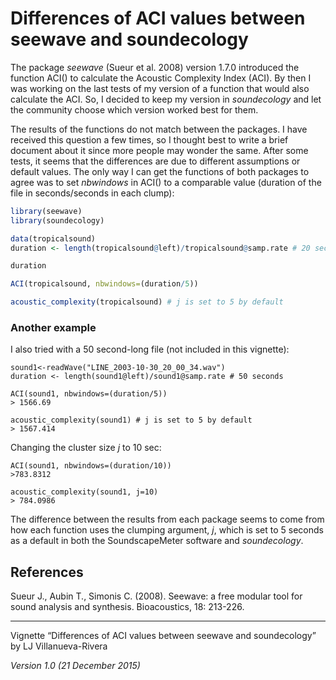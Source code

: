 <!--
%\VignetteEngine{knitr::knitr}
%\VignetteIndexEntry{Differences of ACI values between seewave and soundecology}
-->

# Differences of ACI values between seewave and soundecology #

The package *seewave* (Sueur et al. 2008) version 1.7.0 introduced the function ACI() to calculate the Acoustic Complexity Index (ACI). By then I was working on the last tests of my version of a function that would also calculate the ACI. So, I decided to keep my version in *soundecology* and let the community choose which version worked best for them. 

The results of the functions do not match between the packages. I have received this question a few times, so I thought best to write a brief document about it since more people may wonder the same. After some tests, it seems that the differences are due to different assumptions or default values. The only way I can get the functions of both packages to agree was to set *nbwindows* in ACI() to a comparable value (duration of the file in seconds/seconds in each clump):

```r
library(seewave)
library(soundecology)

data(tropicalsound)
duration <- length(tropicalsound@left)/tropicalsound@samp.rate # 20 seconds

duration

ACI(tropicalsound, nbwindows=(duration/5))

acoustic_complexity(tropicalsound) # j is set to 5 by default

```

### Another example ###
I also tried with a 50 second-long file (not included in this vignette):

```
sound1<-readWave("LINE_2003-10-30_20_00_34.wav")
duration <- length(sound1@left)/sound1@samp.rate # 50 seconds

ACI(sound1, nbwindows=(duration/5))
> 1566.69

acoustic_complexity(sound1) # j is set to 5 by default
> 1567.414
```

Changing the cluster size *j* to 10 sec:

```
ACI(sound1, nbwindows=(duration/10))
>783.8312

acoustic_complexity(sound1, j=10)
> 784.0986
```

The difference between the results from each package seems to come from how each function uses the clumping argument, *j*, which is set to 5 seconds as a default in both the SoundscapeMeter software and *soundecology*. 





## References ##

Sueur J., Aubin T., Simonis C. (2008). Seewave: a free modular tool for sound analysis and synthesis.
  Bioacoustics, 18: 213-226.

- - -

Vignette "Differences of ACI values between seewave and soundecology" by LJ Villanueva-Rivera

*Version 1.0 (21 December 2015)*

